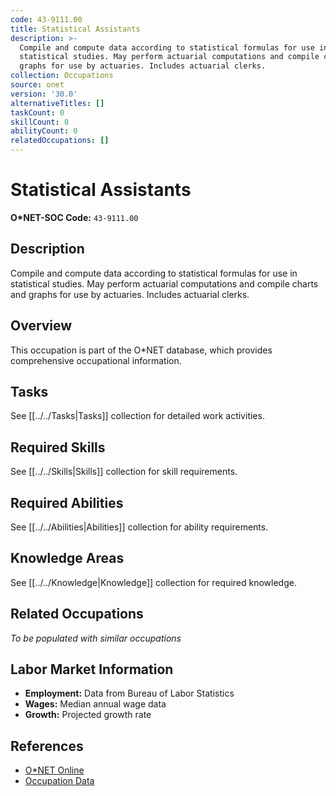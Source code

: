 ```yaml
---
code: 43-9111.00
title: Statistical Assistants
description: >-
  Compile and compute data according to statistical formulas for use in
  statistical studies. May perform actuarial computations and compile charts and
  graphs for use by actuaries. Includes actuarial clerks.
collection: Occupations
source: onet
version: '30.0'
alternativeTitles: []
taskCount: 0
skillCount: 0
abilityCount: 0
relatedOccupations: []
---
```

# Statistical Assistants

**O*NET-SOC Code:** `43-9111.00`

## Description

Compile and compute data according to statistical formulas for use in statistical studies. May perform actuarial computations and compile charts and graphs for use by actuaries. Includes actuarial clerks.

## Overview

This occupation is part of the O*NET database, which provides comprehensive occupational information.

## Tasks

See [[../../Tasks|Tasks]] collection for detailed work activities.

## Required Skills

See [[../../Skills|Skills]] collection for skill requirements.

## Required Abilities

See [[../../Abilities|Abilities]] collection for ability requirements.

## Knowledge Areas

See [[../../Knowledge|Knowledge]] collection for required knowledge.

## Related Occupations

*To be populated with similar occupations*

## Labor Market Information

- **Employment:** Data from Bureau of Labor Statistics
- **Wages:** Median annual wage data
- **Growth:** Projected growth rate

## References

- [O*NET Online](https://www.onetonline.org/link/summary/43-9111.00)
- [Occupation Data](https://www.onetcenter.org/)
